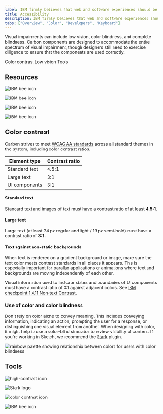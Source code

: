 ```yaml
---
label: IBM firmly believes that web and software experiences should be accessible for everyone, regardless of abilities or impairments.
title: Accessibility
description: IBM firmly believes that web and software experiences should be accessible for everyone. Carbon is committed to following best practices when it comes to accessibility.
tabs: ["Overview", "Color", "Developers", "Keyboard"]
---
```


<PageDescription>

Visual impairments can include low vision, color blindness, and complete blindness. Carbon components are designed to accommodate the entire spectrum of visual impairment, though designers still need to exercise diligence to ensure that the components are used correctly.

</PageDescription>

<AnchorLinks>

<AnchorLink>Color contrast</AnchorLink>
<AnchorLink>Low vision</AnchorLink>
<AnchorLink>Tools</AnchorLink>

</AnchorLinks>

## Resources

<Row className="resource-card-group">
<Column colMd={4} colLg={4} noGutterSm>
<ResourceCard
    subTitle="IBM Accessibility quick guidance (IBM only)"
    href="https://w3.ibm.com/able/devtest/quick/"
     >

![IBM bee icon](images/bee.svg)

</ResourceCard>
</Column>
<Column colMd={4} colLg={4} noGutterSm>
<ResourceCard
    subTitle="IBM Web Accessibility Checklist"
    href="https://www.ibm.com/able/guidelines/ci162/accessibility_checklist.html"
     >

![IBM bee icon](images/bee.svg)

</ResourceCard>
</Column>
<Column colMd={4} colLg={4} noGutterSm>
<ResourceCard
    subTitle="WCAG 2.1 guidelines"
    href="https://www.w3.org/TR/WCAG21/"
     >

![IBM bee icon](images/bee.svg)

</ResourceCard>
</Column>
<Column colMd={4} colLg={4} noGutterSm>
<ResourceCard
    subTitle="W3C low vision requirements"
    href="https://www.w3.org/TR/low-vision-needs/"
     >

![IBM bee icon](images/bee.svg)

</ResourceCard>
</Column>
</Row>

## Color contrast

Carbon strives to meet [WCAG AA standards](https://www.w3.org/TR/UNDERSTANDING-WCAG20/visual-audio-contrast-contrast.html) across all standard themes in the system, including color contrast ratios.

| Element type  | Contrast ratio |
| ------------- | -------------- |
| Standard text | 4.5:1          |
| Large text    | 3:1            |
| UI components | 3:1            |

#### Standard text

Standard text and images of text must have a contrast ratio of at least **4.5:1**.

#### Large text

Large text (at least 24 px regular and light / 19 px semi-bold) must have a contrast ratio of **3:1.**

#### Text against non-static backgrounds

When text is rendered on a gradient background or image, make sure the text color meets contrast standards in all places it appears. This is especially important for parallax applications or animations where text and backgrounds are moving independently of each other.

Visual information used to indicate states and boundaries of UI components must have a contrast ratio of 3:1 against adjacent colors. See [IBM checkpoint 1.4.11 Non-text Contrast](https://www.ibm.com/able/guidelines/ci162/non-text_contrast_71.html).

<!-- To view best practices for using color in data visualization, view the [Data Vis color](/data-visualization/overview/colors) page. -->

### Use of color and color blindness

Don't rely on color alone to convey meaning. This includes conveying information, indicating an action, prompting the user for a response, or distinguishing one visual element from another. When designing with color, it might help to use a color-blind simulator to review visibility of content. If you're working in Sketch, we recommend the [Stark](http://www.getstark.co/) plugin.

![rainbow palette showing relationship between colors for users with color blindness](images/color-accessibility-1.png)

## Tools

<Row className="resource-card-group">
<Column colMd={4} colLg={4} noGutterSm>
<ResourceCard
    subTitle="High contrast Chrome plugin"
    href="https://chrome.google.com/webstore/detail/high-contrast/djcfdncoelnlbldjfhinnjlhdjlikmph/related?hl=en"
     >

![high-contrast icon](images/high-contrast.png)

</ResourceCard>
</Column>
<Column colMd={4} colLg={4} noGutterSm>
<ResourceCard
    subTitle="Stark Sketch plugin"
    href="http://www.getstark.co/"
     >

![Stark logo](images/stark.png)

</ResourceCard>
</Column>
<Column colMd={4} colLg={4} noGutterSm>
<ResourceCard
    subTitle="Color contrast tool"
    href=""
     >

![color contrast icon](images/color-contrast-icon.png)

</ResourceCard>
</Column>
<Column colMd={4} colLg={4} noGutterSm>
<ResourceCard
    subTitle="NoCoffee vision simulator"
    href="https://chrome.google.com/webstore/detail/nocoffee/jjeeggmbnhckmgdhmgdckeigabjfbddl"
     >

![IBM bee icon](images/bee.svg)

</ResourceCard>
</Column>
</Row>
